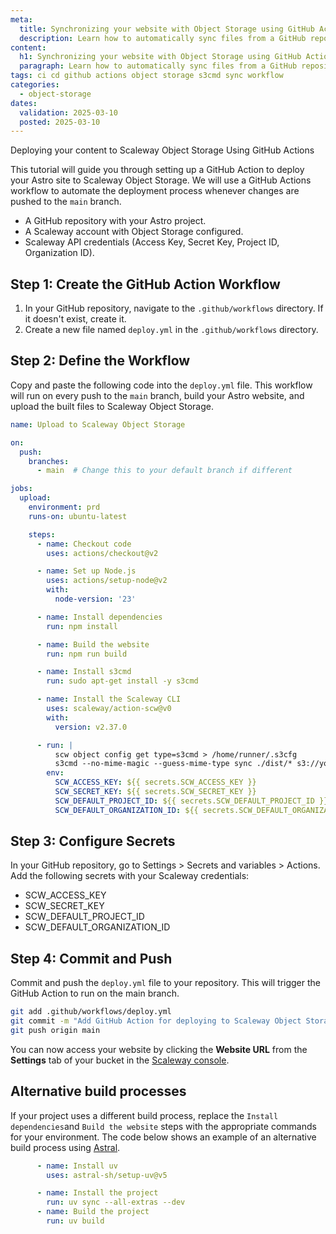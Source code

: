 ```yaml
---
meta:
  title: Synchronizing your website with Object Storage using GitHub Actions
  description: Learn how to automatically sync files from a GitHub repository with Scaleway Object Storage using GitHub Actions to deploy your website
content:
  h1: Synchronizing your website with Object Storage using GitHub Actions
  paragraph: Learn how to automatically sync files from a GitHub repository with Scaleway Object Storage using GitHub Actions to deploy your website
tags: ci cd github actions object storage s3cmd sync workflow
categories:
  - object-storage
dates:
  validation: 2025-03-10
  posted: 2025-03-10
---
```


Deploying your content to Scaleway Object Storage Using GitHub Actions

This tutorial will guide you through setting up a GitHub Action to deploy your Astro site to Scaleway Object Storage. We will use a GitHub Actions workflow to automate the deployment process whenever changes are pushed to the `main` branch.

<Macro id="requirements" />

- A GitHub repository with your Astro project.
- A Scaleway account with Object Storage configured.
- Scaleway API credentials (Access Key, Secret Key, Project ID, Organization ID).

## Step 1: Create the GitHub Action Workflow

1. In your GitHub repository, navigate to the `.github/workflows` directory. If it doesn't exist, create it.
2. Create a new file named `deploy.yml` in the `.github/workflows` directory.

## Step 2: Define the Workflow

Copy and paste the following code into the `deploy.yml` file. This workflow will run on every push to the `main` branch, build your Astro website, and upload the built files to Scaleway Object Storage.

```yaml
name: Upload to Scaleway Object Storage

on:
  push:
    branches:
      - main  # Change this to your default branch if different

jobs:
  upload:
    environment: prd
    runs-on: ubuntu-latest

    steps:
      - name: Checkout code
        uses: actions/checkout@v2

      - name: Set up Node.js
        uses: actions/setup-node@v2
        with:
          node-version: '23'

      - name: Install dependencies
        run: npm install

      - name: Build the website
        run: npm run build

      - name: Install s3cmd
        run: sudo apt-get install -y s3cmd

      - name: Install the Scaleway CLI
        uses: scaleway/action-scw@v0
        with:
          version: v2.37.0

      - run: |
          scw object config get type=s3cmd > /home/runner/.s3cfg
          s3cmd --no-mime-magic --guess-mime-type sync ./dist/* s3://your_bucket_name/
        env:
          SCW_ACCESS_KEY: ${{ secrets.SCW_ACCESS_KEY }}
          SCW_SECRET_KEY: ${{ secrets.SCW_SECRET_KEY }}
          SCW_DEFAULT_PROJECT_ID: ${{ secrets.SCW_DEFAULT_PROJECT_ID }}
          SCW_DEFAULT_ORGANIZATION_ID: ${{ secrets.SCW_DEFAULT_ORGANIZATION_ID }}
```

## Step 3: Configure Secrets

In your GitHub repository, go to Settings > Secrets and variables > Actions.
Add the following secrets with your Scaleway credentials:

- SCW_ACCESS_KEY
- SCW_SECRET_KEY
- SCW_DEFAULT_PROJECT_ID
- SCW_DEFAULT_ORGANIZATION_ID

## Step 4: Commit and Push

Commit and push the `deploy.yml` file to your repository. This will trigger the GitHub Action to run on the main branch.

```bash
git add .github/workflows/deploy.yml
git commit -m "Add GitHub Action for deploying to Scaleway Object Storage"
git push origin main
```

You can now access your website by clicking the **Website URL** from the **Settings** tab of your bucket in the [Scaleway console](https://console.scaleway.com/object-storage/buckets).

## Alternative build processes

If your project uses a different build process, replace the `Install dependencies`and `Build the website` steps with the appropriate commands for your environment. The code below shows an example of an alternative build process using [Astral](https://astral.sh/).


```yaml
      - name: Install uv
        uses: astral-sh/setup-uv@v5

      - name: Install the project
        run: uv sync --all-extras --dev
      - name: Build the project
        run: uv build
```
